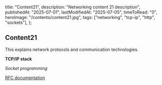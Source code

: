   title: "Content21",
  description: "Networking content 21 description",
  publishedAt: "2025-07-01",
  lastModifiedAt: "2025-07-05",
  timeToRead: "0",
  heroImage: "/contents/content21.jpg",
  tags: ["networking", "tcp-ip", "http", "sockets"],
};

## Content21

This explains network protocols and communication technologies.

**TCP/IP stack**

_Socket programming_

[RFC documentation](https://ietf.org)
